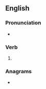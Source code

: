 ==English==

===Pronunciation===
* {{IPA|en|/pɹuːnd/}}

===Verb===
{{head|en|verb form}}

# {{en-past of|prune}}

===Anagrams===
* {{anagrams|en|a=denpru|Pruden}}